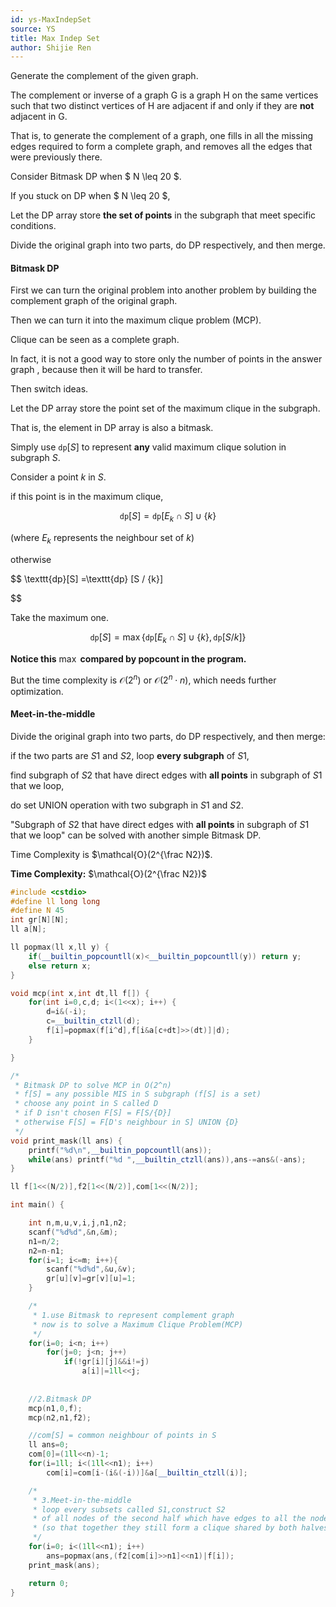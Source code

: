 ```yaml
---
id: ys-MaxIndepSet
source: YS
title: Max Indep Set
author: Shijie Ren
---
```


<Spoiler title="Hint 1">

Generate the complement of the given graph.

The complement or inverse of a graph G is a graph H on the same vertices
such that two distinct vertices of H are adjacent if and only if
they are **not** adjacent in G.

That is, to generate the complement of a graph,
one fills in all the missing edges required to form a complete graph,
and removes all the edges that were previously there.

</Spoiler>

<Spoiler title="Hint 2">

Consider Bitmask DP when $ N \leq 20 $.

</Spoiler>

<Spoiler title="Hint 3">

If you stuck on DP when $ N \leq 20 $,

Let the DP array store **the set of points** in the subgraph
that meet specific conditions.

</Spoiler>

<Spoiler title="Hint 4">

Divide the original graph into two parts, do DP respectively, and then merge.

</Spoiler>

<Spoiler title="Explanation">

#### Bitmask DP

First we can turn the original problem into another problem
by building the complement graph of the original graph.

Then we can turn it into the maximum clique problem (MCP).

Clique can be seen as a complete graph.

In fact, it is not a good way to store only the number of points in the answer graph ,
because then it will be hard to transfer.

Then switch ideas.

Let the DP array store the point set of the maximum clique in
the subgraph.

That is, the element in DP array is also a bitmask.

Simply use $\texttt{dp}[S]$ to represent **any** valid maximum clique solution in
subgraph $S$.

Consider a point $k$ in $S$.

if this point is in the maximum clique, 

$$
\texttt{dp}[S] = \texttt{dp}[E_k\cap S] \cup \{k\}
$$ 

(where $E_k$ represents the neighbour set of $k$)

otherwise

$$
\texttt{dp}[S] =\texttt{dp} [S / {k}]

$$

Take the maximum one.

$$
\texttt{dp}[S] = \max\{ \texttt{dp}[E_k\cap S] \cup \{k\} , \texttt{dp} [S / {k}] \}
$$

**Notice this** $\max$ **compared by popcount in the program.**

But the time complexity is $\mathcal{O}(2 ^ n)$ or $\mathcal{O}(2 ^ n \cdot n)$,
which needs further optimization.

#### Meet-in-the-middle

Divide the original graph into two parts, do DP respectively, and then merge:

if the two parts are $S1$ and $S2$, loop **every subgraph** of $S1$,

find subgraph of $S2$ that have direct edges with **all points** in subgraph of
$S1$ that we loop,

do set UNION operation with two subgraph in $S1$ and $S2$.

"Subgraph of $S2$ that have direct edges with **all points** in subgraph of $S1$
that we loop" can be solved with another simple Bitmask DP.

Time Complexity is $\mathcal{O}(2^{\frac N2})$.

</Spoiler>

<Spoiler title="Implementation">

**Time Complexity:** $\mathcal{O}(2^{\frac N2})$

<LanguageSection>

<CPPSection>

```cpp
#include <cstdio>
#define ll long long
#define N 45
int gr[N][N];
ll a[N];

ll popmax(ll x,ll y) {
	if(__builtin_popcountll(x)<__builtin_popcountll(y)) return y;
	else return x;
}

void mcp(int x,int dt,ll f[]) {
	for(int i=0,c,d; i<(1<<x); i++) {
		d=i&(-i);
		c=__builtin_ctzll(d);
		f[i]=popmax(f[i^d],f[i&a[c+dt]>>(dt)]|d);
	}

}

/*
 * Bitmask DP to solve MCP in O(2^n)
 * f[S] = any possible MIS in S subgraph (f[S] is a set)
 * choose any point in S called D
 * if D isn't chosen F[S] = F[S/{D}]
 * otherwise F[S] = F[D's neighbour in S] UNION {D}
 */
void print_mask(ll ans) {
	printf("%d\n",__builtin_popcountll(ans));
	while(ans) printf("%d ",__builtin_ctzll(ans)),ans-=ans&(-ans);
}

ll f[1<<(N/2)],f2[1<<(N/2)],com[1<<(N/2)];

int main() {

	int n,m,u,v,i,j,n1,n2;
	scanf("%d%d",&n,&m);
	n1=n/2;
	n2=n-n1;
	for(i=1; i<=m; i++){
		scanf("%d%d",&u,&v);
		gr[u][v]=gr[v][u]=1;
	}

	/*
	 * 1.use Bitmask to represent complement graph
	 * now is to solve a Maximum Clique Problem(MCP)
	 */
	for(i=0; i<n; i++)
		for(j=0; j<n; j++)
			if(!gr[i][j]&&i!=j)
				a[i]|=1ll<<j;
	
	
	//2.Bitmask DP
	mcp(n1,0,f);
	mcp(n2,n1,f2);

	//com[S] = common neighbour of points in S
	ll ans=0;
	com[0]=(1ll<<n)-1;
	for(i=1ll; i<(1ll<<n1); i++)
		com[i]=com[i-(i&(-i))]&a[__builtin_ctzll(i)];

	/* 
	 * 3.Meet-in-the-middle
	 * loop every subsets called S1,construct S2
	 * of all nodes of the second half which have edges to all the nodes in S1
	 * (so that together they still form a clique shared by both halves)
	 */
	for(i=0; i<(1ll<<n1); i++)
		ans=popmax(ans,(f2[com[i]>>n1]<<n1)|f[i]);
	print_mask(ans);

	return 0;
}
```

</CPPSection>

</LanguageSection>

</Spoiler>
